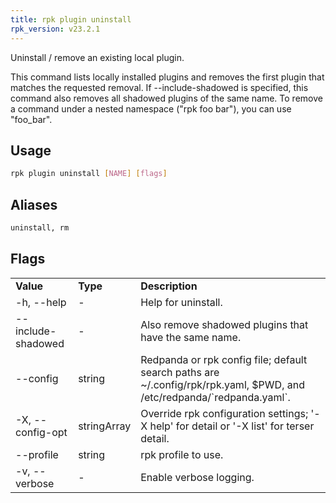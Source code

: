 ```yaml
---
title: rpk plugin uninstall
rpk_version: v23.2.1
---
```


Uninstall / remove an existing local plugin.

This command lists locally installed plugins and removes the first plugin that
matches the requested removal. If --include-shadowed is specified, this command
also removes all shadowed plugins of the same name. To remove a command under a
nested namespace ("rpk foo bar"), you can use "foo_bar".

## Usage

```bash
rpk plugin uninstall [NAME] [flags]
```

## Aliases

```bash
uninstall, rm
```

## Flags

<table>
  <tbody>
    <tr>
      <td>
        <strong>Value</strong>
      </td>
      <td>
        <strong>Type</strong>
      </td>
      <td>
        <strong>Description</strong>
      </td>
    </tr>
    <tr>
      <td>-h, --help</td>
      <td>-</td>
      <td>Help for uninstall.</td>
    </tr>
    <tr>
      <td>--include-shadowed</td>
      <td>-</td>
      <td>Also remove shadowed plugins that have the same name.</td>
    </tr>
    <tr>
      <td>--config</td>
      <td>string</td>
      <td>
        Redpanda or rpk config file; default search paths are
        ~/.config/rpk/rpk.yaml, $PWD, and /etc/redpanda/`redpanda.yaml`.
      </td>
    </tr>
    <tr>
      <td>-X, --config-opt</td>
      <td>stringArray</td>
      <td>
        Override rpk configuration settings; '-X help' for detail or '-X list'
        for terser detail.
      </td>
    </tr>
    <tr>
      <td>--profile</td>
      <td>string</td>
      <td>rpk profile to use.</td>
    </tr>
    <tr>
      <td>-v, --verbose</td>
      <td>-</td>
      <td>Enable verbose logging.</td>
    </tr>
  </tbody>
</table>
